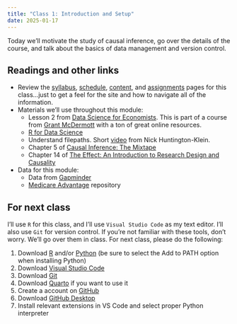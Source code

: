 ```yaml
---
title: "Class 1: Introduction and Setup"
date: 2025-01-17
---
```


Today we'll motivate the study of causal inference, go over the details of the course, and talk about the basics of data management and version control.

## Readings and other links

- Review the [syllabus](/syllabus/), [schedule](/schedule/), [content](/content/), and [assignments](/assignment/) pages for this class...just to get a feel for the site and how to navigate all of the information.
- <i class="fas fa-book"></i> Materials we'll use throughout this module:
    - Lesson 2 from [Data Science for Economists](https://github.com/uo-ec607/lectures). This is part of a course from [Grant McDermott](https://grantmcdermott.com/) with a ton of great online resources.
    - [R for Data Science](https://r4ds.had.co.nz/)
    - Understand filepaths. Short [video](https://youtu.be/NG7Y0kkGR8g) from Nick Huntington-Klein.
    - Chapter 5 of [Causal Inference: The Mixtape](https://mixtape.scunning.com/)
    - Chapter 14 of [The Effect: An Introduction to Research Design and Causality](https://theeffectbook.net/)
- <i class="fa fa-database"></i> Data for this module:
    - Data from [Gapminder](https://www.gapminder.org/)
    - [Medicare Advantage](https://github.com/imccart/ma-class) repository

## For next class

I'll use `R` for this class, and I'll use `Visual Studio Code` as my text editor. I'll also use `Git` for version control. If you're not familiar with these tools, don't worry. We'll go over them in class. For next class, please do the following:

1. Download [R](https://www.r-project.org/) and/or [Python](https://www.python.org/) (be sure to select the Add to PATH option when installing Python)
2. Download [Visual Studio Code](https://code.visualstudio.com/)
3. Download [Git](https://git-scm.com/downloads)
4. Download [Quarto](https://quarto.org/) if you want to use it
5. Create a account on [GitHub](https://github.com/)
6. Download [GitHub Desktop](https://desktop.github.com/download/)
7. Install relevant extensions in VS Code and select proper Python interpreter